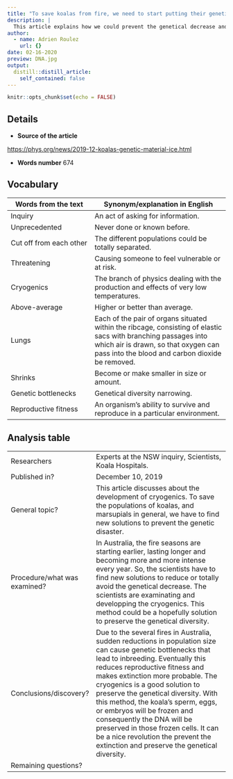 ```yaml
---
title: "To save koalas from fire, we need to start putting their genetic material on ice."
description: |
  This article explains how we could prevent the genetical decrease and preserve the genetical diversity of the koala's populations. The development of cryogenics could be one of the solutions...
author:
  - name: Adrien Roulez
    url: {}
date: 02-16-2020
preview: DNA.jpg
output:
  distill::distill_article:
    self_contained: false
---
```


```r
knitr::opts_chunk$set(echo = FALSE)
```

## Details

* **Source of the article**

<https://phys.org/news/2019-12-koalas-genetic-material-ice.html>

* **Words number**
674

## Vocabulary

| Words from the text | Synonym/explanation in English |
| ------------------- | ------------------------------ |
| Inquiry | An act of asking for information. |
| Unprecedented | Never done or known before. |
| Cut off from each other | The different populations could be totally separated. |
| Threatening| Causing someone to feel vulnerable or at risk. |
| Cryogenics| The branch of physics dealing with the production and effects of very low temperatures. |
| Above-average| Higher or better than average. |
| Lungs| Each of the pair of organs situated within the ribcage, consisting of elastic sacs with branching passages into which air is drawn, so that oxygen can pass into the blood and carbon dioxide be removed. |
| Shrinks| Become or make smaller in size or amount. |
| Genetic bottlenecks| Genetical diversity narrowing. |
| Reproductive fitness | An organism's ability to survive and reproduce in a particular environment. |

## Analysis table

|                              |                                                                     |
| ---------------------------- | ------------------------------------------------------------------- |
| Researchers                  | Experts at the NSW inquiry, Scientists, Koala Hospitals.  |
| Published in?                | December 10, 2019|
| General topic?               | This article discusses about the development of cryogenics. To save the populations of koalas, and marsupials in general, we have to find new solutions to prevent the genetic disaster. |
| Procedure/what was examined? | In Australia, the fire seasons are starting earlier, lasting longer and becoming more and more intense every year. So, the scientists have to find new solutions to reduce or totally avoid the genetical decrease. The scientists are examinating and developping the cryogenics. This method could be a hopefully solution to preserve the genetical diversity. |
| Conclusions/discovery?       | Due to the several fires in Australia, sudden reductions in population size can cause genetic bottlenecks that lead to inbreeding. Eventually this reduces reproductive fitness and makes extinction more probable. The cryogenics is a good solution to preserve the genetical diversity. With this method, the koala's sperm, eggs, or embryos will be frozen and consequently the DNA will be preserved in those frozen cells. It can be a nice revolution the prevent the extinction and preserve the genetical diversity. |
| Remaining questions?         | |
